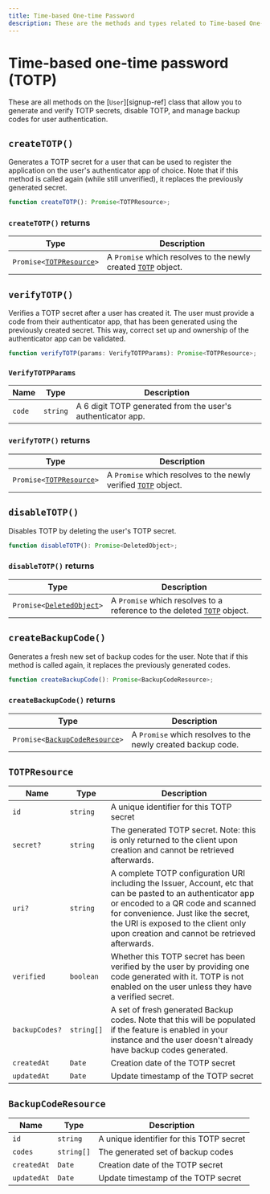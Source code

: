 ```yaml
---
title: Time-based One-time Password
description: These are the methods and types related to Time-based One-time Password (TOTP) functionality that allow you to generate and verify TOTP secrets, disable TOTP, and manage backup codes for user authentication.
---
```


# Time-based one-time password (TOTP)

These are all methods on the [`User`][signup-ref] class that allow you to generate and verify TOTP secrets, disable TOTP, and manage backup codes for user authentication.

## `createTOTP()`

Generates a TOTP secret for a user that can be used to register the application on the user's authenticator app of choice. Note that if this method is called again (while still unverified), it replaces the previously generated secret.

```typescript
function createTOTP(): Promise<TOTPResource>;
```

### `createTOTP()` returns

| Type | Description |
| --- | --- |
| <code>Promise\<[TOTPResource](#totp-resource)\></code> | A `Promise` which resolves to the newly created [`TOTP`](#totp-resource) object. |

## `verifyTOTP()`

Verifies a TOTP secret after a user has created it. The user must provide a code from their authenticator app, that has been generated using the previously created secret. This way, correct set up and ownership of the authenticator app can be validated.

```typescript
function verifyTOTP(params: VerifyTOTPParams): Promise<TOTPResource>;
```

### `VerifyTOTPParams`

| Name | Type | Description |
| --- | --- | --- |
| `code` | `string` | A 6 digit TOTP generated from the user's authenticator app. |

### `verifyTOTP()` returns

| Type | Description |
| --- | --- |
| <code>Promise\<[TOTPResource](#totp-resource)\></code> | A `Promise` which resolves to the newly verified [`TOTP`](#totp-resource) object. |

## `disableTOTP()`

Disables TOTP by deleting the user's TOTP secret.

```typescript
function disableTOTP(): Promise<DeletedObject>;
```

### `disableTOTP()` returns

| Type | Description |
| --- | --- |
| <code>Promise\<[DeletedObject](/docs/references/javascript/types/deleted-object)\></code> | A `Promise` which resolves to a reference to the deleted [`TOTP`](#totp-resource) object. |

## `createBackupCode()`

Generates a fresh new set of backup codes for the user. Note that if this method is called again, it replaces the previously generated codes.

```typescript
function createBackupCode(): Promise<BackupCodeResource>;
```

### `createBackupCode()` returns

| Type | Description |
| --- | --- |
| <code>Promise\<[BackupCodeResource](#backup-code-resource)\></code> | A `Promise` which resolves to the newly created backup code. |

## `TOTPResource`

| Name | Type | Description |
| --- | --- | --- |
| `id` | `string` | A unique identifier for this TOTP secret |
| `secret?` | `string` | The generated TOTP secret. Note: this is only returned to the client upon creation and cannot be retrieved afterwards. |
| `uri?` | `string` | A complete TOTP configuration URI including the Issuer, Account, etc that can be pasted to an authenticator app or encoded to a QR code and scanned for convenience. Just like the secret, the URI is exposed to the client only upon creation and cannot be retrieved afterwards. |
| `verified` | `boolean` | Whether this TOTP secret has been verified by the user by providing one code generated with it. TOTP is not enabled on the user unless they have a verified secret. |
| `backupCodes?` | `string[]` | A set of fresh generated Backup codes. Note that this will be populated if the feature is enabled in your instance and the user doesn't already have backup codes generated. |
| `createdAt` | `Date` | Creation date of the TOTP secret |
| `updatedAt` | `Date` | Update timestamp of the TOTP secret |

## `BackupCodeResource`

| Name | Type | Description |
| --- | --- | --- |
| `id` | `string` | A unique identifier for this TOTP secret |
| `codes` | `string[]` | The generated set of backup codes |
| `createdAt` | `Date` | Creation date of the TOTP secret |
| `updatedAt` | `Date` | Update timestamp of the TOTP secret |